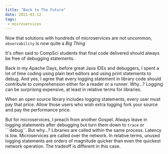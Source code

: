 ```yaml
---
title: "Back to The Future"
date: 2021-01-12
tags:
 - microservices
---
```


Now that solutions with hundreds of microservices are not uncommon, ```observability``` is now quite a *Big Thing*

It's often said to CompSci students that final code delivered should always be free of debugging statements.

Back in my Apache Days, before great Java IDEs and debuggers, I spent a lot of time coding using plain text editors
and using print statements to debug. And yes, I agree that every logging statement in library code should contribute
to comprehension either for a reader or a runner. Why...? Logging can be surprising expensive, at least in relative
terms for libraries.

When an open source
library includes logging statements, every user must pay that price. Allow those users who wish extra logging fork your
source and pay the performance price.

But for microservices, I preach from another Gospel. Always leave in logging statements after debugging but turn them
down to ```trace``` or ```debug``. But why...? Libraries are called within the same process. Latency is low.
Microservices are called over the network. In relative terms, unused logging statements are orders of magnitude
quicker than even the quickest network operation. The tradeoff is different in this case.